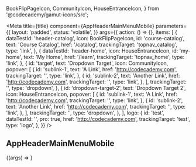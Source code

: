   BookFlipPageIcon,
  CommunityIcon,
  HouseEntranceIcon,
} from '@codecademy/gamut-icons/src';


<Meta
  title={title}
  component={AppHeaderMainMenuMobile}
  parameters={{
    layout: 'padded',
    status: 'volatile',
  }}
  args={{
    action: () => {},
    items: [
      {
        dataTestId: 'header-catalog',
        icon: BookFlipPageIcon,
        id: 'course-catalog',
        text: 'Course Catalog',
        href: '/catalog',
        trackingTarget: 'topnav_catalog',
        type: 'link',
      },
      {
        dataTestId: 'header-home',
        icon: HouseEntranceIcon,
        id: 'my-home',
        text: 'My Home',
        href: '/learn',
        trackingTarget: 'topnav_home',
        type: 'link',
      },
      {
        id: 'target',
        text: 'Dropdown Target',
        icon: CommunityIcon,
        popover: [
          {
            id: 'sublink-1',
            text: 'A Link',
            href: 'http://codecademy.com',
            trackingTarget: '',
            type: 'link',
          },
          {
            id: 'sublink-2',
            text: 'Another Link',
            href: 'http://codecademy.com',
            trackingTarget: '',
            type: 'link',
          },
        ],
        trackingTarget: '',
        type: 'dropdown',
      },
      {
        id: 'dropdown-target-2',
        text: 'Dropdown Target 2',
        icon: HouseEntranceIcon,
        popover: [
          {
            id: 'sublink-1',
            text: 'A Link',
            href: 'http://codecademy.com',
            trackingTarget: '',
            type: 'link',
          },
          {
            id: 'sublink-2',
            text: 'Another Link',
            href: 'http://codecademy.com',
            trackingTarget: '',
            type: 'link',
          },
        ],
        trackingTarget: '',
        type: 'dropdown',
      },
    ],
    logo: {
      id: 'test',
      dataTestId: '',
      pro: true,
      href: 'http://codecademy.com',
      trackingTarget: 'test',
      type: 'logo',
    },
  }}
/>

## AppHeaderMainMenuMobile

<Canvas>
  <Story name="App Header Main Menu Mobile">
    {(args) => <AppHeaderMainMenuMobile {...args} />}
  </Story>
</Canvas>

<PropsTable story="AppHeaderMainMenuMobile" />
